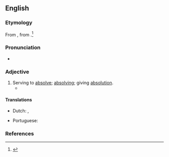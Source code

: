 ==English==

===Etymology===
From {{etyl|la|en}} {{m|la|absolūtōrius}}, from {{m|la|absolvō||absolve}}.<ref name=RHD>{{R:RHCD|page=6}}</ref>

===Pronunciation===
* {{a|US}} {{IPA|/æbˈsɑl.jəˌtɔɹ.i/|lang=en}}

===Adjective===
{{en-adj}}

# Serving to [[absolve]]; [[absolving]]; giving [[absolution]].
#* {{quote-book|lang=en|year=1997
|author=Dan P. McAdams
|title=[http://books.google.com/books?id=2d0v6Y6JoxAC&pg=PA107&dq=absolutory&sig=ACfU3U3qtUiZR2suqDIQwVJEsVJJAxKPSA The Stories We Live by: Personal Myths and the Making of the Self]
|page=107
|passage=Finally, in the self-'''absolutory''' strategy, a negative past is seen to have produced a negative present.}}

====Translations====
{{trans-top|serving to absolve}}
* Dutch: {{t|nl|absolutie gevend}}, {{t|nl|vrijspraak verlenend}}
{{trans-mid}}
* Portuguese: {{t|pt|absolutório}}
{{trans-bottom}}

===References===
<references/>